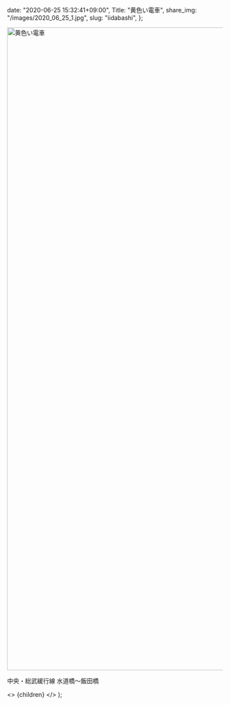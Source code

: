 
  date: "2020-06-25 15:32:41+09:00",
  Title: "黄色い電車",
  share_img: "/images/2020_06_25_1.jpg",
  slug: "iidabashi",
};

<img src="/images/2020_06_25_1.jpg" alt="黄色い電車" width="1000" height="1500" className="bg-gradient-to-r from-neutral-200 to-slate-200" />

<span className="caption">中央・総武緩行線 水道橋〜飯田橋</span>

  <>
    <Head>
      <title>{meta.Title} | 異郷好実</title>
    </Head>
    <PostLayout meta={meta}>{children}</PostLayout>
  </>
);
